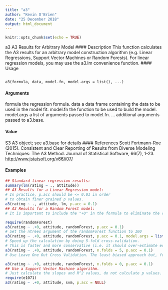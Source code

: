 ```yaml
---
title: "a3"
author: "Kevin O'Brien"
date: "25 December 2018"
output: html_document
---
```


```r
knitr::opts_chunk$set(echo = TRUE)
```
a3 A3 Results for Arbitrary Model
#### Description
This function calculates the A3 results for an arbitrary model construction algorithm (e.g. Linear
Regressions, Support Vector Machines or Random Forests). For linear regression models, you may
use the a3.lm convenience function.
#### Usage 
<pre><code>
a3(formula, data, model.fn, model.args = list(), ...)
</code></pre>

#### Arguments 
formula the regression formula.
data a data frame containing the data to be used in the model fit.
model.fn the function to be used to build the model.
model.args a list of arguments  passed to model.fn.
... additional arguments  passed to a3.base.

#### Value
S3 A3 object; see a3.base for details
#### References
Scott Fortmann-Roe (2015). Consistent and Clear Reporting of Results from Diverse Modeling
Techniques: The A3 Method. Journal of Statistical Software, 66(7), 1-23. <http://www.jstatsoft.org/v66/i07/>

#### Examples 
```r
## Standard linear regression results:
summary(lm(rating ~ ., attitude))
## A3 Results for a Linear Regression model:
# In practice, p.acc should be <= 0.01 in order
# to obtain finer grained p values.
a3(rating ~ ., attitude, lm, p.acc = 0.1)
## A3 Results for a Random Forest model:
# It is important to include the "+0" in the formula to eliminate the constant term.

```


```r
require(randomForest)
a3(rating ~ .+0, attitude, randomForest, p.acc = 0.1)
# Set the ntrees argument of the randomForest function to 100
a3(rating ~ .+0, attitude, randomForest, p.acc = 0.1, model.args = list(ntree = 100))
# Speed up the calculation by doing 5-fold cross-validation.
# This is faster and more conservative (i.e. it should over-estimate error)
a3(rating ~ .+0, attitude, randomForest, n.folds = 5, p.acc = 0.1)
# Use Leave One Out Cross Validation. The least biased approach but, for large data sets, potentially very slow.
```


```r
a3(rating ~ .+0, attitude, randomForest, n.folds = 0, p.acc = 0.1)
## Use a Support Vector Machine algorithm.
# Just calculate the slopes and R^2 values, do not calculate p values.
require(e1071)
a3(rating ~ .+0, attitude, svm, p.acc = NULL)
```





